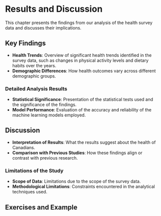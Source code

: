 # Results and Discussion

This chapter presents the findings from our analysis of the health survey data and discusses their implications.

## Key Findings

- **Health Trends**: Overview of significant health trends identified in the survey data, such as changes in physical activity levels and dietary habits over the years.
- **Demographic Differences**: How health outcomes vary across different demographic groups.

### Detailed Analysis Results {-}

- **Statistical Significance**: Presentation of the statistical tests used and the significance of the findings.
- **Model Performance**: Evaluation of the accuracy and reliability of the machine learning models employed.

## Discussion

- **Interpretation of Results**: What the results suggest about the health of Canadians.
- **Comparison with Previous Studies**: How these findings align or contrast with previous research.

### Limitations of the Study {-}

- **Scope of Data**: Limitations due to the scope of the survey data.
- **Methodological Limitations**: Constraints encountered in the analytical techniques used.

## Exercises and Example 
<!-- Add Link to Exercise-->


